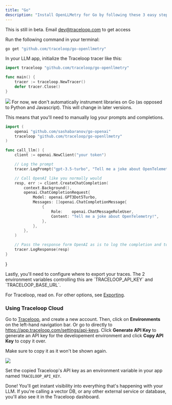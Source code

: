 ```yaml
---
title: "Go"
description: "Install OpenLLMetry for Go by following these 3 easy steps and get instant monitoring."
---
```


<Warning>This is still in beta. Email dev@traceloop.com to get access</Warning>

<Steps>
<Step title="Install the SDK">

Run the following command in your terminal:

```bash
go get "github.com/traceloop/go-openllmetry"
```

In your LLM app, initialize the Traceloop tracer like this:

```go
import traceloop "github.com/traceloop/go-openllmetry"

func main() {
    tracer := traceloop.NewTracer()
    defer tracer.Close()
}
```

</Step>
<Step title="Log your prompts">
<Frame>
  <img src="/img/single_trace_prompt.png" />
</Frame>
For now, we don't automatically instrument libraries on Go (as opposed to Python and Javascript).
This will change in later versions.

This means that you'll need to manually log your prompts and completions.

```go
import (
    openai "github.com/sashabaranov/go-openai"
    traceloop "github.com/traceloop/go-openllmetry"
)

func call_llm() {
    client := openai.NewClient("your token")

    // Log the prompt
    tracer.LogPrompt("gpt-3.5-turbo", "Tell me a joke about OpenTelemetry")

    // Call OpenAI like you normally would
    resp, err := client.CreateChatCompletion(
		context.Background(),
		openai.ChatCompletionRequest{
			Model: openai.GPT3Dot5Turbo,
			Messages: []openai.ChatCompletionMessage{
				{
					Role:    openai.ChatMessageRoleUser,
					Content: "Tell me a joke about OpenTelemetry!",
				},
			},
		},
	)

    // Pass the response form OpenAI as is to log the completion and token usage
    tracer.LogResponse(resp)
}
```

}

</Step>
<Step title="Configure trace exporting">
Lastly, you'll need to configure where to export your traces.
The 2 environment variables controlling this are `TRACELOOP_API_KEY` and `TRACELOOP_BASE_URL`.

For Traceloop, read on. For other options, see [Exporting](/openllmetry/integrations/introduction).

### Using Traceloop Cloud

Go to [Traceloop](https://app.traceloop.com), and create a new account.
Then, click on **Environments** on the left-hand navigation bar. Or go to directly to https://app.traceloop.com/settings/api-keys.
Click **Generate API Key** to generate an API key for the developement environment and click **Copy API Key** to copy it over.

<Warning>Make sure to copy it as it won't be shown again.</Warning>

<Frame>
  <img src="/img/apikey.png" />
</Frame>

Set the copied Traceloop's API key as an environment variable in your app named `TRACELOOP_API_KEY`.

Done! You'll get instant visibility into everything that's happening with your LLM.
If you're calling a vector DB, or any other external service or database, you'll also see it in the Traceloop dashboard.

</Step>
</Steps>
